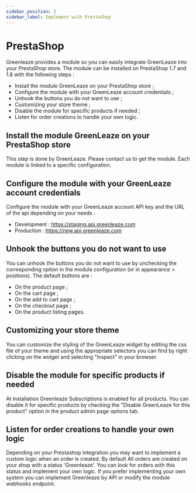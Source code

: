 ```yaml
---
sidebar_position: 3
sidebar_label: Implement with PrestaShop
---
```


# PrestaShop

Greenleaze provides a module so you can easily integrate GreenLeaze into your PrestaShop store.
The module can be installed on PrestaShop 1.7 and 1.8 with the following steps :

- Install the module GreenLeaze on your PrestaShop store ;
- Configure the module with your GreenLeaze account credentials ;
- Unhook the buttons you do not want to use ;
- Customizing your store theme ;
- Disable the module for specific products if needed ;
- Listen for order creations to handle your own logic.

## Install the module GreenLeaze on your PrestaShop store

This step is done by GreenLeaze. Please contact us to get the module. Each module is linked to a specific configuration.

## Configure the module with your GreenLeaze account credentials

Configure the module with your GreenLeaze account API key and the URL of the api depending on your needs :

- Development : https://staging.api.greenleaze.com
- Production : https://new.api.greenleaze.com

## Unhook the buttons you do not want to use

You can unhook the buttons you do not want to use by unchecking the corresponding option in the module configuration (or in appearance > positions).
The default buttons are :

- On the product page ;
- On the cart page ;
- On the add to cart page ;
- On the checkout page ;
- On the product listing pages.

## Customizing your store theme

You can customize the styling of the GreenLeaze widget by editing the css file of your theme and using the appropriate selectors you can find by right clicking on the widget and selecting "Inspect" in your browser.

## Disable the module for specific products if needed

At installation Greenleaze Subscriptions is enabled for all products. You can disable it for specific products by checking the "Disable GreenLeaze for this product" option in the product admin page options tab.

## Listen for order creations to handle your own logic

Depending on your Prestashop integration you may want to implement a custom logic when an order is created. By default All orders are created on your shop with a status 'Greenleaze'. You can look for orders with this status and implement your own logic.
If you prefer implementing your own system you can implement Greenleaze by API or modify the module webhooks endpoint.
